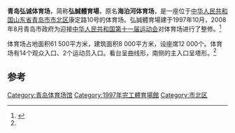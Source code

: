 {{Infobox 體育場館
|stadium_name=青岛弘诚体育场
|nick_name=
|full_name=
|logo=
|image=[[File:青岛弘诚体育场_2014-05-16.jpg|250px]]
|location={{CHN}}[[山东省|山东省]][[青岛市|青岛市]][[市北区|市北区]]康定路10号
|broke_ground=
|built=1997年10月
|opened=
|renovated=
|expanded=
|closed=
|demolished=
|coordinates={{coord|36|6|58|N|120|21|6|E|type:landmark|display=inline,title}}
|owner=
|operator=
|surface=天然草皮
|architect=
|project_manager=
|construction_cost=
|general_contractor=
|main_contractors=
|former_names=青岛海泊河体育场
|tenants=[[青岛足球俱乐部|青岛海牛足球俱乐部]]（2013）
|seating_capacity=12,000
}}
'''青岛弘诚体育场'''，简称'''弘誠體育場'''，原名'''海泊河体育场'''，是一座位于[[中华人民共和国|中华人民共和国]][[山东省|山东省]][[青岛市|青岛市]][[市北区|市北区]]康定路10号的体育场。弘誠體育場建于1997年10月，2008年8月青岛市政府为迎接[[中华人民共和国第十一届运动会|中华人民共和国第十一届运动会]]对体育场进行了整修。<ref name=qdt>{{cite web|title=青岛市弘诚体育场|url=http://www.qingdaosports.gov.cn/comShow.aspx?ID=17|publisher=青岛市体育局|accessdate=2013-10-24|archive-url=https://web.archive.org/web/20131029183949/http://www.qingdaosports.gov.cn/comShow.aspx?ID=17#|archive-date=2013-10-29|dead-url=yes}}</ref>

体育场占地面积61 500平方米，建筑面积8 000平方米，设座席12 000个。体育场有14个观众入口、2个运动员入口。看台呈曲线形，南侧的主入口呈塔形。<ref name=qdt/>

== 参考 ==
{{reflist}}

{{山东省体育场馆}}
{{青岛市体育场馆}}
[[Category:青岛体育场馆|Category:青岛体育场馆]]
[[Category:1997年完工體育場館|Category:1997年完工體育場館]]
[[Category:市北区|Category:市北区]]